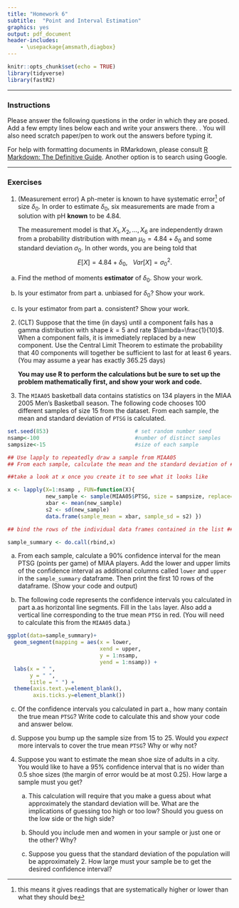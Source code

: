 ```yaml
---
title: "Homework 6"
subtitle:  "Point and Interval Estimation"
graphics: yes
output: pdf_document
header-includes:
    - \usepackage{amsmath,diagbox}
---
```


```r
knitr::opts_chunk$set(echo = TRUE)
library(tidyverse)
library(fastR2)
```

* * * 
### Instructions

Please answer the following questions in the order in which they are posed. Add a few empty lines below each and write your answers there. \textbf{Focus on answering in complete sentences and show work whether we ask for it or not}. You will also need scratch paper/pen to work out the answers before typing it.

For help with formatting documents in RMarkdown, please consult [R Markdown: The Definitive Guide](https://bookdown.org/yihui/rmarkdown/). Another option is to search using Google. 

* * *

### Exercises 



1. (Measurement error) A ph-meter is known to have systematic error^[this means it gives readings that are systematically higher or lower than what they should be] of size $\delta_0$. In order to estimate $\delta_0$, six measurements are made from a solution with pH **known** to be 4.84. 

   The measurement model is that $X_1, X_2, \dots, X_6$ are independently drawn from a probability distribution with mean $\mu_0 = 4.84 + \delta_0$ and some standard deviation $\sigma_0$. In other words, you are being told that
$$E\left[ X \right] = 4.84 + \delta_0, \ \ \ Var\left[X \right] = \sigma^2_0.$$

  a. Find the method of moments **estimator** of $\delta_0$. Show your work.
  
  b. Is your estimator from part a. unbiased for $\delta_0$? Show your work.
  
  c. Is your estimator from part a. consistent? Show your work.
  

2. (CLT) Suppose that the time (in days) until a component fails has a gamma distribution with shape $k=5$ and rate $\lambda=\frac{1}{10}$. When a component fails, it is immediately replaced by a new component. Use the Central Limit Theorem to estimate the probability that 40 components will together be sufficient to last for at least 6 years. (You may assume a year has exactly 365.25 days)

   **You may use R to perform the calculations but be sure to set up the problem mathematically first, and show your work and code. **
   
3. The `MIAA05` basketball data contains statistics on 134 players in the MIAA 2005 Men's Basketball season. The following code chooses 100 different samples of size 15 from the dataset. From each sample, the mean and standard deviation of `PTSG` is calculated.

```r

set.seed(853)                           # set random number seed
nsamp<-100                              #number of distinct samples
sampsize<-15                            #size of each sample 

## Use lapply to repeatedly draw a sample from MIAA05
## From each sample, calculate the mean and the standard deviation of ##PTSG and return a list where each element is a dataframe with the ##sample mean and sample sd for each sample

##take a look at x once you create it to see what it looks like

x <- lapply(X=1:nsamp , FUN=function(X){
            new_sample <- sample(MIAA05$PTSG, size = sampsize, replace=F)
            xbar <- mean(new_sample)
            s2 <- sd(new_sample)
            data.frame(sample_mean = xbar, sample_sd = s2) })

## bind the rows of the individual data frames contained in the list ## to create one dataframe. 

sample_summary <- do.call(rbind,x)
```

a. From each sample, calculate a 90% confidence interval for the mean PTSG (points per game) of MIAA players. Add the lower and upper limits of the confidence interval as additional columns called `lower` and `upper` in the `sample_summary` dataframe. Then print the first 10 rows of the dataframe.  (Show your code and output)


b. The following code represents the confidence intervals you calculated in part a.as horizontal line segments. Fill in the `labs` layer. Also add a vertical line corresponding to the true mean `PTSG` in red. (You will need to calculate this from the `MIAA05` data.)

```r
ggplot(data=sample_summary)+
  geom_segment(mapping = aes(x = lower, 
                             xend = upper,
                             y = 1:nsamp,
                             yend = 1:nsamp)) +
  labs(x = " ",
       y = " ",
       title = " ") +
  theme(axis.text.y=element_blank(),
        axis.ticks.y=element_blank())

```

c. Of the confidence intervals you calculated in part a., how many contain the true mean `PTSG`? Write code to calculate this and show your code and answer below. 


d. Suppose you bump up the sample size from 15 to 25. Would you *expect* more intervals to cover the true mean `PTSG`? Why or why not?

4. Suppose you want to estimate the mean shoe size of adults in a city. You would like to have a 95% confidence interval that is no wider than 0.5 shoe sizes (the margin of error would be at most 0.25). How large a sample must you get?

   a. This calculation will require that you make a guess about what approximately the standard deviation will be. What are the implications of guessing too high or too low? Should you guess on the low side or the high side?
   
   b. Should you include men and women in your sample or just one or the other? Why?
   
   c. Suppose you guess that the standard deviation of the population will be approximately 2. How large must your sample be to get the desired confidence interval?